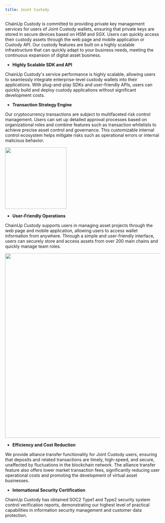 ```yaml
---
title: Joint Custody
---
```


ChainUp Custody is committed to providing private key management services for users of Joint Custody wallets, ensuring that private keys are stored in secure devices based on HSM and SGX. Users can quickly access their custody assets through the web page and mobile application or Custody API. Our custody features are built on a highly scalable infrastructure that can quickly adapt to your business needs, meeting the continuous expansion of digital asset business.

* **Highly Scalable SDK and API**

ChainUp Custody's service performance is highly scalable, allowing users to seamlessly integrate enterprise-level custody wallets into their applications. With plug-and-play SDKs and user-friendly APIs, users can quickly build and deploy custody applications without significant development costs.

* **Transaction Strategy Engine**

Our cryptocurrency transactions are subject to multifaceted risk control management. Users can set up detailed approval processes based on organizational roles and combine features such as transaction whitelists to achieve precise asset control and governance. This customizable internal control ecosystem helps mitigate risks such as operational errors or internal malicious behavior.

<div className="w-full flex items-center justify-center">
    <img src="/images/strategy.png" width="200"/>
</div>

* **User-Friendly Operations**

ChainUp Custody supports users in managing asset projects through the web page and mobile application, allowing users to access wallet information from anywhere. Through a simple and user-friendly interface, users can securely store and access assets from over 200 main chains and quickly manage team roles.

<div className="w-full flex items-center justify-center">
    <img src="/images/joint1.jpeg" width="600"/>
</div>

* **Efficiency and Cost Reduction**

We provide alliance transfer functionality for Joint Custody users, ensuring that deposits and related transactions are timely, high-speed, and secure, unaffected by fluctuations in the blockchain network. The alliance transfer feature also offers lower market transaction fees, significantly reducing user operational costs and promoting the development of virtual asset businesses.

* **International Security Certification**

ChainUp Custody has obtained SOC2 Type1 and Type2 security system control verification reports, demonstrating our highest level of practical capabilities in information security management and customer data protection.
